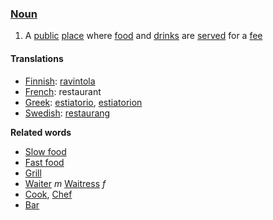=== [[Noun]] ===

#A [[public]] [[place]] where [[food]] and [[drinks]] are [[serve]]d for a [[fee]]

==== Translations ====

*[[Finnish]]: [[ravintola]]
*[[French]]: restaurant
*[[Greek]]: [[estiatorio]], [[estiatorion]]
*[[Swedish]]: [[restaurang]]

'''Related words'''
*[[Slow food]]
*[[Fast food]]
*[[Grill]]
*[[Waiter]] ''m'' [[Waitress]] ''f''
*[[Cook]], [[Chef]]
*[[Bar]]
